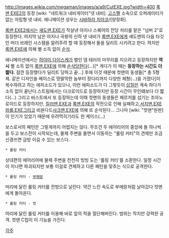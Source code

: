 http://images.wikia.com/megaman/images/a/a9/CutEXE.jpg?width=400
[[록맨 EXE2]]의 등장 [wiki: "네트워크 내비게이터"넷 내비]. [[고스펠]] 소속으로 오퍼레이터가 없는 자립형 넷 내비. 애니메이션 성우는 [[시바하라 치야코]]/[양정화].

[[록맨 EXE2]]에서는 [[섀도맨.EXE]]가 작살낸 아지나 스퀘어의 잔당 처리를 맡은 "넘버 2"로 등장한다. 마지막 남은 아지나 국왕의 신하 넷 내비가 [[록맨.EXE]]에게 섀도맨의 다음 타깃인 머더 브레인 시스템을 알려주려 할 때 등장해서 둘을 딜리트 시키려고 한다. 하지만 [[록맨.EXE]]에 의해 별 소득 없이 [[순삭]].

애니메이션에서는 [[하야미 다이스케]]가 벌인 댐 테러의 마무리를 지으려고 등장하지만 '''역시''' 별 소득 없이 [[록맨.EXE]]에 의해 [[순삭]]당한다(...)[* 게다가 이 때는 '''등장하는 시간도 더 짧다.''' 잠깐 등장했다가 딜리트 당하고 끝...] 후에 이것 때문에 컷맨의 동생들[* 총 5형제. 같은 디자인을 베이스로 땅딸막한 놈부터 장다리까지 다양한 체형(...)을 가졌다]이 복수하려고 하는 에피소드가 있으나, 이런 에피소드가 다 그렇듯이 [[삽질]]만 계속 하다가 소득 없이 끝난다.스트림에서는 다크로이드로 등장하지만 등장 시간이 무인떄보다 더 짧다(...)
그리고 비스트에서 또 등장하는데 이때 컷맨의 동생들은 페르저를 섬기는 조아노로이드로 등장하지만, [[킬러맨.EXE]]과 [[록맨.EXE]]의 작전으로 인해 실패하고,[[서치맨.EXE]]와[[롤.EXE]]그리고 비욘다드[[샤크맨.EXE]]에 의해 또 순삭된다... 그나마 [wiki: "컷맨"원판]이 인기가 있었기 때문에 우려먹히기라도 한 케이스(...)

보스로서의 패턴은 그렇게까지 어렵지는 않다. 무조건 두 에어리어의 중앙에 돌 하나씩을 두고 보스전이 시작되는데, 물체 주변을 돌면서 이동하는 "롤링 커터"의 견제만 조금 신경쓰면 금방 이길 수 있는 보스다.

 * 롤링 커터
상대편의 에어리어에 물체 주변을 천천히 빙빙 도는 '롤링 커터'를 소환한다. 일정 시간이 지나면 파괴되지만 보통 이걸로 견제하고 다른 패턴을 맞추는 식으로 공격한다.

 * 롤링 커터 - [[부메랑]]
머리에 달린 롤링 커터를 전방으로 날린다. 약간 느린 속도로 부메랑처럼 날아갔다 컷맨에게 돌아온다.

 * 롤링 커터 - 컷
머리에 달린 롤링 커터를 이용해 바로 앞의 적을 절단해버린다. 범위는 작지만 강력한 공격. 컷맨 C칩이 이 기능을 가진다.

[[각주]]
